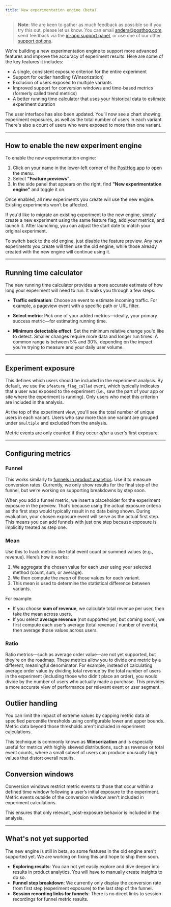 ```yaml
---
title: New experimentation engine (beta)
---
```


> **Note**: We are keen to gather as much feedback as possible so if you try this out, please let us know. You can email [anders@posthog.com](mailto:anders@posthog.com), send feedback via the [in-app support panel](https://us.posthog.com/#panel=support%3Afeedback%3Aexperiments%3Alow%3Afalse), or use one of our other [support options](/docs/support-options).

We're building a new experimentation engine to support more advanced features and improve the accuracy of experiment results.  Here are some of the key features it includes:

* A single, consistent exposure criterion for the entire experiment
* Support for outlier handling (Winsorization)
* Exclusion of users exposed to multiple variants
* Improved support for conversion windows and time-based metrics (formerly called trend metrics)
* A better running time calculator that uses your historical data to estimate experiment duration

The user interface has also been updated. You’ll now see a chart showing experiment exposures, as well as the total number of users in each variant. There's also a count of users who were exposed to more than one variant.


---

## How to enable the new experiment engine

To enable the new experimentation engine:

1. Click on your name in the lower-left corner of the [PostHog app](https://us.posthog.com/#panel=feature-previews) to open the menu.
2. Select **"Feature previews"**.
3. In the side panel that appears on the right, find **"New experimentation engine"** and toggle it on.

<ProductScreenshot
  imageLight = "https://res.cloudinary.com/dmukukwp6/image/upload/Screenshot_2025_04_11_at_13_40_00_96f6868c79.png"
  imageDark = "https://res.cloudinary.com/dmukukwp6/image/upload/Screenshot_2025_04_11_at_13_39_36_9cc58e437d.png"
  classes="rounded"
  alt="Screenshot of how to find feature previews"
/>

Once enabled, all new experiments you create will use the new engine. Existing experiments won’t be affected.

If you'd like to migrate an existing experiment to the new engine, simply create a new experiment using the same feature flag, add your metrics, and launch it. After launching, you can adjust the start date to match your original experiment.

To switch back to the old engine, just disable the feature preview. Any new experiments you create will then use the old engine, while those already created with the new engine will continue using it.

---

## Running time calculator

The new running time calculator provides a more accurate estimate of how long your experiment will need to run. It walks you through a few steps:

* **Traffic estimation**: Choose an event to estimate incoming traffic. For example, a pageview event with a specific path or URL filter.

* **Select metric**: Pick one of your added metrics—ideally, your primary success metric—for estimating running time.

* **Minimum detectable effect**: Set the minimum relative change you'd like to detect. Smaller changes require more data and longer run times. A common range is between 5% and 30%, depending on the impact you're trying to measure and your daily user volume.

<ProductScreenshot
  imageLight = "https://res.cloudinary.com/dmukukwp6/image/upload/running_time_calc_light_2_02a23ce16b.png"
  imageDark = "https://res.cloudinary.com/dmukukwp6/image/upload/running_time_calc_dark_2_228e0dca78.png"
  classes="rounded"
  alt="Screenshot of the running time calculator"
/>

---

## Experiment exposure

This defines which users should be included in the experiment analysis. By default, we use the `$feature_flag_called` event, which typically indicates that a user was exposed to the experiment (i.e., saw the part of your app or site where the experiment is running). Only users who meet this criterion are included in the analysis.

At the top of the experiment view, you'll see the total number of unique users in each variant. Users who saw more than one variant are grouped under `$multiple` and excluded from the analysis.

Metric events are only counted if they occur *after* a user's first exposure.

<ProductScreenshot
  imageLight = "https://res.cloudinary.com/dmukukwp6/image/upload/exposure_light_ec214e48ed.png"
  imageDark = "https://res.cloudinary.com/dmukukwp6/image/upload/exposure_dark_32df91d9a6.png"
  classes="rounded"
  alt="Screenshot of outlier handling"
/>

---

## Configuring metrics

### Funnel

This works similarly to [funnels in product analytics](/docs/product-analytics/funnels). Use it to measure conversion rates. Currently, we only show results for the final step of the funnel, but we’re working on supporting breakdowns by step soon.

When you add a funnel metric, we insert a placeholder for the experiment exposure in the preview. That’s because using the actual exposure criteria as the first step would typically result in no data being shown. During evaluation, your chosen exposure event will serve as the actual first step. This means you can add funnels with just one step because exposure is implicitly treated as step one.

### Mean

Use this to track metrics like total event count or summed values (e.g., revenue). Here’s how it works:

1. We aggregate the chosen value for each user using your selected method (count, sum, or average).
2. We then compute the *mean* of those values for each variant.
3. This mean is used to determine the statistical difference between variants.

For example:
- If you choose **sum of revenue**, we calculate total revenue per user, then take the mean across users.
- If you select **average revenue** (not supported yet, but coming soon), we first compute each user’s average (total revenue / number of events), then average those values across users.

### Ratio

Ratio metrics—such as average order value—are not yet supported, but they’re on the roadmap. These metrics allow you to divide one metric by a different, meaningful denominator. For example, instead of calculating average order value by dividing total revenue by the total number of users in the experiment (including those who didn’t place an order), you would divide by the number of users who actually made a purchase. This provides a more accurate view of performance per relevant event or user segment.

## Outlier handling

You can limit the impact of extreme values by capping metric data at specified percentile thresholds using configurable lower and upper bounds. Metric data beyond those thresholds aren't included in experiment calculations.

This technique is commonly known as **Winsorization** and is especially useful for metrics with highly skewed distributions, such as revenue or total event counts, where a small subset of users can produce unusually high values that distort overall results.

<ProductScreenshot
  imageLight = "https://res.cloudinary.com/dmukukwp6/image/upload/outlier_handling_light_8139933041.png"
  imageDark = "https://res.cloudinary.com/dmukukwp6/image/upload/outlier_handling_dark_c7c0d775d6.png"
  classes="rounded"
  alt="Screenshot of outlier handling"
/>


## Conversion windows

Conversion windows restrict metric events to those that occur within a defined time window following a user’s initial exposure to the experiment. Metric events outside of the conversion window aren't included in experiment calculations.

This ensures that only relevant, post-exposure behavior is included in the analysis.

<ProductScreenshot
  imageLight = "https://res.cloudinary.com/dmukukwp6/image/upload/conversion_window_limit_light_25b34f15b9.png"
  imageDark = "https://res.cloudinary.com/dmukukwp6/image/upload/conversion_window_limit_dark_c07beddef8.png"
  classes="rounded"
  alt="Screenshot of conversion window configuration"
/>

---

## What's not yet supported

The new engine is still in beta, so some features in the old engine aren't supported yet.  We are working on fixing this and hope to ship them soon.

* **Exploring results**: You can not yet easily explore and dive deeper into results in product analytics. You will have to manually create insights to do so.
* **Funnel step breakdown**: We currently only display the conversion rate from first step (experiment exposure) to the last step of the funnel.
* **Session recording links for funnels**: There is no direct links to session recordings for funnel metric results.
